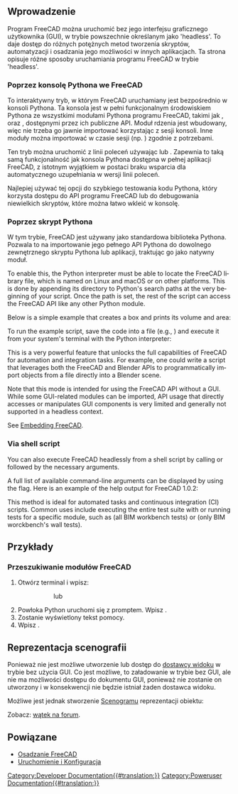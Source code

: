 <languages/>
{{TOCright}}

<span id="Introduction"></span>
==Wprowadzenie==

Program FreeCAD można uruchomić bez jego interfejsu graficznego użytkownika (GUI), w trybie powszechnie określanym jako 'headless'. To daje dostęp do różnych potężnych metod tworzenia skryptów, automatyzacji i osadzania jego możliwości w innych aplikacjach. Ta strona opisuje różne sposoby uruchamiania programu FreeCAD w trybie 'headless'.

<span id="Via_the_FreeCAD_Python_Console"></span>
=== Poprzez konsolę Pythona we FreeCAD ===

To interaktywny tryb, w którym FreeCAD uruchamiany jest bezpośrednio w konsoli Pythona. Ta konsola jest w pełni funkcjonalnym środowiskiem Pythona ze wszystkimi modułami Pythona programu FreeCAD, takimi jak {{incode|Part}}, {{incode|BIM}} oraz {{incode|Draft}}, dostępnymi przez ich publiczne API. Moduł rdzenia {{incode|FreeCAD}} jest wbudowany, więc nie trzeba go jawnie importować korzystając z sesji konsoli. Inne moduły można importować w czasie sesji (np. {{incode|import Part}}) zgodnie z potrzebami.

Ten tryb można uruchomić z linii poleceń używając {{incode|FreeCAD -c}} lub {{incode|FreeCADCmd}}. Zapewnia to taką samą funkcjonalność jak konsola Pythona dostępna w pełnej aplikacji FreeCAD, z istotnym wyjątkiem w postaci braku wsparcia dla automatycznego uzupełniania w wersji linii poleceń.

Najlepiej używać tej opcji do szybkiego testowania kodu Pythona, który korzysta  dostępu do API programu FreeCAD lub do debugowania niewielkich skryptów, które można łatwo wkleić w konsolę.

<span id="Via_Python_script"></span>
=== Poprzez skrypt Pythona ===

W tym trybie, FreeCAD jest używany jako standardowa biblioteka Pythona. Pozwala to na importowanie jego pełnego API Pythona do dowolnego zewnętrznego skryptu Pythona lub aplikacji, traktując go jako natywny moduł.

<div lang="en" dir="ltr" class="mw-content-ltr">
To enable this, the Python interpreter must be able to locate the FreeCAD library file, which is named {{incode|FreeCAD.so}} on Linux and macOS or {{incode|FreeCAD.pyd}} on other platforms. This is done by appending its directory to Python's search paths at the very beginning of your script. Once the path is set, the rest of the script can access the FreeCAD API like any other Python module.
</div>

<div lang="en" dir="ltr" class="mw-content-ltr">
Below is a simple example that creates a box and prints its volume and area:
</div>

{{Code|code=
# Set the path to your FreeCAD installation
# Example for Linux:
# FREECADPATH = '/usr/lib/freecad/lib'
# Example for macOS:
# FREECADPATH = '/Applications/FreeCAD.app/Contents/Resources/lib'
# Example for Windows:
FREECADPATH = 'C:\\Program Files\\FreeCAD\\bin'
import sys
sys.path.append(FREECADPATH)

# The rest of the script can now import and use the FreeCAD API
import FreeCAD
import Part

# Create a simple geometric shape
my_box = Part.makeBox(10, 20, 30)

# Access its properties
print(f"The volume of the box is: {my_box.Volume}")
print(f"The area of the box is: {my_box.Area}")
}}

To run the example script, save the code into a file (e.g., {{incode|run_box.py}}) and execute it from your system's terminal with the Python interpreter:
{{Code|lang=bash|code=
$ python run_box.py
The volume of the box is: 6000.0
The area of the box is: 2200.0
}}

<div lang="en" dir="ltr" class="mw-content-ltr">
This is a very powerful feature that unlocks the full capabilities of FreeCAD for automation and integration tasks. For example, one could write a script that leverages both the FreeCAD and Blender APIs to programmatically import objects from a {{incode|.FCStd}} file directly into a Blender scene.
</div>

<div lang="en" dir="ltr" class="mw-content-ltr">
Note that this mode is intended for using the FreeCAD API without a GUI. While some GUI-related modules can be imported, API usage that directly accesses or manipulates GUI components is very limited and generally not supported in a headless context.
</div>

<div lang="en" dir="ltr" class="mw-content-ltr">
See [[Embedding_FreeCAD|Embedding FreeCAD]].
</div>

<div lang="en" dir="ltr" class="mw-content-ltr">
=== Via shell script ===
</div>

<div lang="en" dir="ltr" class="mw-content-ltr">
You can also execute FreeCAD headlessly from a shell script by calling {{incode|FreeCAD -c}} or {{incode|FreeCADCmd}} followed by the necessary arguments.
</div>

<div lang="en" dir="ltr" class="mw-content-ltr">
A full list of available command-line arguments can be displayed by using the {{incode|--help}} flag. Here is an example of the help output for FreeCAD 1.0.2:
</div>

{{Code|lang=bash|code=
$ FreeCAD -c --help
FreeCAD

For a detailed description see https://wiki.freecad.org/Start_up_and_Configuration

Usage: FreeCAD [options] File1 File2 ...

Allowed options:

Generic options:
  -v [ --version ]          Prints version string
  --verbose                 Prints verbose version string
  -h [ --help ]             Prints help message
  -c [ --console ]          Starts in console mode
  --response-file arg       Can be specified with '@name', too
  --dump-config             Dumps configuration
  --get-config arg          Prints the value of the requested configuration key
  --set-config arg          Sets the value of a configuration key
  --keep-deprecated-paths   If set then config files are kept on the old 
                            location

Configuration:
  -l [ --write-log ]        Writes FreeCAD.log to the user directory.
  --log-file arg            Unlike --write-log this allows logging to an 
                            arbitrary file
  -u [ --user-cfg ] arg     User config file to load/save user settings
  -s [ --system-cfg ] arg   System config file to load/save system settings
  -t [ --run-test ] arg     Run a given test case (use 0 (zero) to run all 
                            tests). If no argument is provided then return list
                            of all available tests.
  -r [ --run-open ] arg     Run a given test case (use 0 (zero) to run all 
                            tests). If no argument is provided then return list
                            of all available tests.  Keeps UI open after 
                            test(s) complete.
  -M [ --module-path ] arg  Additional module paths
  -E [ --macro-path ] arg   Additional macro paths
  -P [ --python-path ] arg  Additional python paths
  --disable-addon arg       Disable a given addon.
  --single-instance         Allow to run a single instance of the application
  --safe-mode               Force enable safe mode
  --pass arg                Ignores the following arguments and pass them 
                            through to be used by a script
}}

<div lang="en" dir="ltr" class="mw-content-ltr">
This method is ideal for automated tasks and continuous integration (CI) scripts. Common uses include executing the entire test suite with {{incode|FreeCADCmd -t 0}} or running tests for a specific module, such as {{incode|FreeCADCmd -t TestArch}} (all BIM workbench tests) or {{incode|FreeCADCmd -t TestArch.TestWall}} (only BIM worckbench's wall tests).
</div>

<span id="Examples"></span>
==Przykłady==

<span id="Searching_FreeCAD_modules"></span>
===Przeszukiwanie modułów FreeCAD===

# Otwórz terminal i wpisz:
#:{{incode|$ /path/to/FreeCAD -c}}
#::lub
#:{{incode|$ /ścieżka/do/FreeCADCmd}}
# Powłoka Python uruchomi się z promptem. Wpisz {{incode|help()}}.
# Zostanie wyświetlony tekst pomocy.
# Wpisz {{incode|modules freecad}}.

<span id="Scenegraph_representation"></span>
==Reprezentacja scenografii==

Ponieważ nie jest możliwe utworzenie lub dostęp do [[Viewprovider/pl|dostawcy widoku]] w trybie bez użycia GUI. Co jest możliwe, to załadowanie {{incode|FreeCADGui}} w trybie bez GUI, ale nie ma możliwości dostępu do dokumentu GUI, ponieważ nie zostanie on utworzony i w konsekwencji nie będzie istniał żaden dostawca widoku.

Możliwe jest jednak stworzenie [[Scenegraph/pl|Scenogramu]] reprezentacji obiektu:

{{Code|lang=python|code=
import FreeCADGui as Gui
from pivy import coin

Gui.setupWithoutGUI()
doc = App.newDocument()
obj = doc.addObject("Part::Box","Box")
doc.recompute()
view = Gui.subgraphFromObject(obj)
}}

Zobacz: [https://forum.freecad.org/viewtopic.php?f=10&t=55794&p=481586#p481586 wątek na forum].

<span id="Related"></span>
==Powiązane==

* [[Embedding_FreeCAD/pl#U.C5.BCywanie_FreeCAD_bez_GUI|Osadzanie FreeCAD]]
* [[Start_up_and_Configuration/pl#Uruchamianie_FreeCAD_bez_GUI|Uruchomienie i Konfiguracja]]


[[Category:Developer Documentation{{#translation:}}]]
[[Category:Poweruser Documentation{{#translation:}}]]